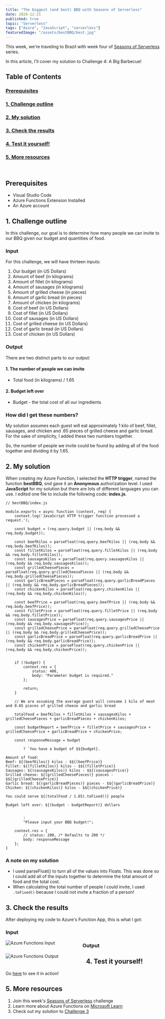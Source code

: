 ```yaml
---
title: "The biggest (and best) BBQ with Seasons of Serverless"
date: 2020-12-21
published: true
topic: "Serverless"
tags: ["Azure", "JavaScript", "serverless"]
featuredImage: "/assets/bestBBQ/best.jpg"
---
```


This week, we're traveling to Brazil with week four of [Seasons of Serverless](https://github.com/microsoft/Seasons-of-Serverless) series.

In this article, I'll cover my solution to Challenge 4: A Big Barbecue!

## Table of Contents

### [Prerequisites](#prerequisites)

### [1. Challenge outline](#outline)

### [2. My solution](#solution)

### [3. Check the results](#results)

### [4. Test it yourself!](#test)

### [5. More resources](#resources)

<br />

## <a name='prerequisites'>Prerequisites</a>

- Visual Studio Code
- Azure Functions Extension Installed
- An Azure account

## <a name='outline'>1. Challenge outline</a>

In this challenge, our goal is to determine how many people we can invite to our BBQ given our budget and quantities of food.

### Input

For this challenge, we will have thirteen inputs:

1. Our budget (in US Dollars)
2. Amount of beef (in kilograms)
3. Amount of fillet (in kilograms)
4. Amount of sausages (in kilograms)
5. Amount of grilled cheese (in pieces)
6. Amount of garlic bread (in pieces)
7. Amount of chicken (in kilograms)
8. Cost of beef (in US Dollars)
9. Cost of fillet (in US Dollars)
10. Cost of sausages (in US Dollars)
11. Cost of grilled cheese (in US Dollars)
12. Cost of garlic bread (in US Dollars)
13. Cost of chicken (in US Dollars)

### Output

There are two distinct parts to our output:

#### 1. The number of people we can invite

- Total food (in kilograms) / 1.65

#### 2. Budget left over

- Budget - the total cost of all our ingredients

### How did I get these numbers?

My solution assumes each guest will eat approximately 1 kilo of beef, fillet, sausages, and chicken and .65 pieces of grilled cheese and garlic bread. For the sake of simplicity, I added these two numbers together.

So, the number of people we invite could be found by adding all of the food together and dividing it by 1.65.

## <a name='solution'>2. My solution</a>

When creating my Azure Function, I selected the **HTTP trigger**, named the function **bestBBQ**, snd gave it an **Anonymous** authorization level. I used **JavaScript** for my solution but there are lots of different languages you can use. I edited one file to include the following code: **index.js**.

```
// bestBBQ/index.js

module.exports = async function (context, req) {
    context.log('JavaScript HTTP trigger function processed a request.');

    const budget = (req.query.budget || (req.body && req.body.budget));

    const beefKilos = parseFloat(req.query.beefKilos || (req.body && req.body.beefKilos));
    const filletKilos = parseFloat(req.query.filletKilos || (req.body && req.body.filletKilos));
    const sausagesKilos = parseFloat(req.query.sausagesKilos || (req.body && req.body.sausagesKilos));
    const grilledCheesePieces = parseFloat(req.query.grilledCheesePieces || (req.body && req.body.grilledCheesePieces));
    const garlicBreadPieces = parseFloat(req.query.garlicBreadPieces || (req.body && req.body.garlicBreadPieces));
    const chickenKilos = parseFloat(req.query.chickenKilos || (req.body && req.body.chickenKilos));

    const beefPrice = parseFloat(req.query.beefPrice || (req.body && req.body.beefPrice));
    const filletPrice = parseFloat(req.query.filletPrice || (req.body && req.body.filletPrice));
    const sausagesPrice = parseFloat(req.query.sausagesPrice || (req.body && req.body.sausagesPrice));
    const grilledCheesePrice = parseFloat(req.query.grilledCheesePrice || (req.body && req.body.grilledCheesePrice));
    const garlicBreadPrice = parseFloat(req.query.garlicBreadPrice || (req.body && req.body.garlicBreadPrice));
    const chickenPrice = parseFloat(req.query.chickenPrice || (req.body && req.body.chickenPrice));


    if (!budget) {
        context.res = {
            status: 400,
            body: "Parameter budget is required."
        };

        return;
    }

    // We are assuming the average guest will consume 1 kilo of meat and 0.65 pieces of grilled cheese and garlic bread

    totalFood = beefKilos + filletKilos + sausagesKilos + grilledCheesePieces + garlicBreadPieces + chickenKilos;

    const budgetReport = beefPrice + filletPrice + sausagesPrice + grilledCheesePrice + garlicBreadPrice + chickenPrice;

    const responseMessage = budget

        ? `You have a budget of $${budget}.

Amount of food:
Beef: ${(beefKilos)} kilos - $${(beefPrice)}
Fillet: ${(filletKilos)} kilos - $${(filletPrice)}
Sausages: ${(sausagesKilos)} kilos - $${(sausagesPrice)}
Grilled cheese: ${(grilledCheesePieces)} pieces - $${(grilledCheesePrice)}
Garlic bread: ${(garlicBreadPieces)} pieces - $${(garlicBreadPrice)}
Chicken: ${(chickenKilos)} kilos - $${(chickenPrice)}

You could serve ${(totalFood / 1.65).toFixed()} people

Budget left over: ${(budget - budgetReport)} dollars
`

        :
        "Please input your BBQ budget!";

    context.res = {
        // status: 200, /* Defaults to 200 */
        body: responseMessage
    };
}
```

### A note on my solution

- I used parseFloat() to turn all of the values into Floats. This was done so I could add all of the inputs together to determine the total amount of food and the total cost.
- When calculating the total number of people I could invite, I used `.toFixed()` because I could not invite a fraction of a person!

## <a name='results'>3. Check the results</a>

After deploying my code to Azure's Function App, this is what I got:

### Input

<img
  src="/assets/bestBBQ/input.png"
  alt="Azure Functions Input"
  style="float: left; margin-right: 90px;"
/>

### Output

<img
  src="/assets/bestBBQ/output.png"
  alt="Azure Functions Output"
  style="float: left; margin-right: 90px;"
/>

## <a name='test'>4. Test it yourself!</a>

Go [here](https://bestbbq.azurewebsites.net/api/bestBBQ?budget=200&beefKilos=3&filletKilos=2&sausagesKilos=3&grilledCheesePieces=3&garlicBreadPieces=4&chickenKilos=3&beefPrice=30&filletPrice=36&sausagesPrice=18&grilledCheesePrice=24&garlicBreadPrice=12&chickenPrice=12) to see it in action!

## <a name='resources'>5. More resources</a>

1. Join this week's [Seasons of Serverless](<(https://github.com/microsoft/Seasons-of-Serverless)>) challenge
2. Learn more about Azure Functions on [Microsoft Learn](https://docs.microsoft.com/en-us/learn/paths/create-serverless-applications/)
3. Check out my solution to [Challenge 3](https://www.locksleylk.com/2020/longestKebab/)
